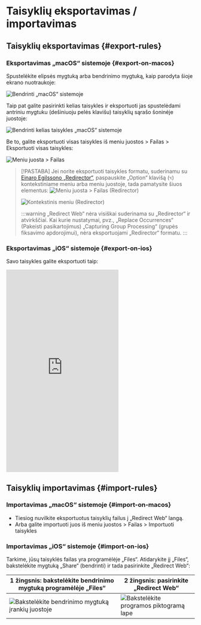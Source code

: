 # Taisyklių eksportavimas / importavimas

## Taisyklių eksportavimas {#export-rules}

### Eksportavimas „macOS“ sistemoje {#export-on-macos}

Spustelėkite elipsės mygtuką arba bendrinimo mygtuką, kaip parodyta šioje ekrano nuotraukoje:

![Bendrinti „macOS“ sistemoje](/img/share-on-macos.png)

Taip pat galite pasirinkti kelias taisykles ir eksportuoti jas spustelėdami antriniu mygtuku (dešiniuoju pelės klavišu) taisyklių sąrašo šoninėje juostoje:

![Bendrinti kelias taisykles „macOS“ sistemoje](/img/multiselect-on-macos.png)

Be to, galite eksportuoti visas taisykles iš meniu juostos > Failas > Eksportuoti visas taisykles:

![Meniu juosta > Failas](/img/menubar-file.png)

> [!PASTABA]
> Jei norite eksportuoti taisykles formatu, suderinamu su [Einaro Egilssono „Redirector“](https://einaregilsson.com/redirector/), paspauskite „Option“ klavišą (`⌥`) kontekstiniame meniu arba meniu juostoje, tada pamatysite šiuos elementus:
> ![Meniu juosta > Failas (Redirector)](/img/menubar-file-redirector.png)
>
> ![Kontekstinis meniu (Redirector)](/img/context-menu-redirector.png)
>
> :::warning
> „Redirect Web“ nėra visiškai suderinama su „Redirector“ ir atvirkščiai. Kai kurie nustatymai, pvz., „Replace Occurrences“ (Pakeisti pasikartojimus) „Capturing Group Processing“ (grupės fiksavimo apdorojimui), nėra eksportuojami „Redirector“ formatu.
> :::

### Eksportavimas „iOS“ sistemoje {#export-on-ios}

Savo taisykles galite eksportuoti taip:

<iframe height="540" src="https://www.youtube.com/embed/uQ6-SLEMlT4" title="iOS Demo Video for exporting rules (YouTube)" frameborder="0" allow="accelerometer; autoplay; clipboard-write; encrypted-media; gyroscope; picture-in-picture; web-share" allowfullscreen></iframe>

## Taisyklių importavimas {#import-rules}

### Importavimas „macOS“ sistemoje {#import-on-macos}

- Tiesiog nuvilkite eksportuotus taisyklių failus į „Redirect Web“ langą.
- Arba galite importuoti juos iš meniu juostos > Failas > Importuoti taisykles

### Importavimas „iOS“ sistemoje {#import-on-ios}

Tarkime, jūsų taisyklės failas yra programėlėje „Files“. Atidarykite jį „Files“, bakstelėkite mygtuką „Share“ (bendrinti) ir tada pasirinkite „Redirect Web“:

| 1 žingsnis: bakstelėkite bendrinimo mygtuką programėlėje „Files“                                     | 2 žingsnis: pasirinkite „Redirect Web“                                         |
| ------------------------------------------------------------------------- | ------------------------------------------------------------------- |
| ![Bakstelėkite bendrinimo mygtuką įrankių juostoje](/img/files-share-ios.png) | ![Bakstelėkite programos piktogramą lape](/img/share-sheet-ios.png) |
